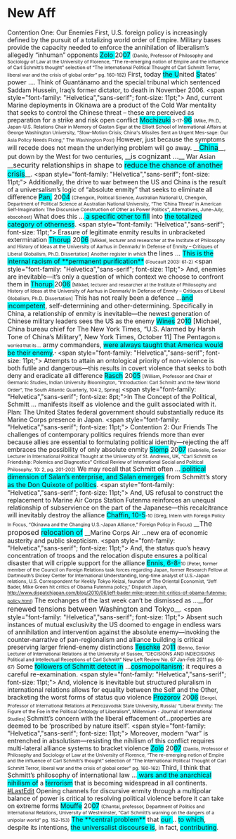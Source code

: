 =New Aff= 

Contention One: Our Enemies
First, U.S. foreign policy is increasingly defined by the pursuit of a totalizing world order of Empire. Military bases provide the capacity needed to enforce the annihilation of liberalism’s allegedly “inhuman” opponents
<span class="Cites-AuthorDate"><span style="background: none repeat scroll 0% 0% aqua; font-size: 11pt; font-weight: normal;">Zolo </span><span style="font-size: 11pt; font-weight: normal;">20<span style="background: none repeat scroll 0% 0% aqua;">07</span></span></span>
<span style="font-size: 8pt;">(Danilo, Professor of Philosophy and Sociology of Law at the University of Florence, “The re-emerging notion of Empire and the influence of Carl Schmitt’s thought” selection of “The International Political Thought of Carl Schmitt Terror, liberal war and the crisis of global order” pg. 160-162)</span>
First, <span class="CardsUnderlined"><span style="font-size: 11pt;">today <span style="background: none repeat scroll 0% 0% aqua;">the U</span>nited <span style="background: none repeat scroll 0% 0% aqua;">S</span>tates’ power …</span></span>. Think of Guantánamo and the special tribunal which sentenced Saddam Hussein, Iraq’s former dictator, to death in November 2006. 
<span style="font-family: "Helvetica","sans-serif"; font-size: 11pt;">
</span>
And, current Marine deployments in Okinawa are a product of the Cold War mentality that seeks to control the Chinese threat – these are perceived as preparation for a strike and risk open conflict
<span class="Cites-AuthorDate"><span style="background: none repeat scroll 0% 0% aqua; font-size: 11pt; font-weight: normal;">Mochizuki</span></span><span style="font-size: 8pt;"> 3-17-</span><span class="Cites-AuthorDate"><span style="background: none repeat scroll 0% 0% aqua; font-size: 11pt; font-weight: normal;">96</span></span>
<span style="font-size: 8pt;">(Mike, Ph.D., Japan-U.S. Relations Chair in Memory of Gaston Sigur at the Elliott School of International Affairs at George Washington University, “Slow-Motion Crisis; China's Missiles Sent an Urgent Mes-sage: Our Asia Policy Needs Fixing,” The Washington Post)</span>
However, just because the symptoms will recede does not mean the underlying problem will go away. __<span style="text-underline: thick;"><span style="background: none repeat scroll 0% 0% aqua; font-size: 12pt;">China</span></span>__, put down by the West for two centuries, __<span style="text-underline: thick;"><span style="font-size: 12pt;">is cognizant …</span></span>__ War Asian __<span style="text-underline: thick;"><span style="font-size: 12pt;">security relationships in shape to <span style="background: none repeat scroll 0% 0% aqua;">reduce the chance of another crisis</span></span></span>__. 
<span style="font-family: "Helvetica","sans-serif"; font-size: 11pt;">
</span>
Additionally, the drive to war between the US and China is the result of a universalism’s logic of “absolute enmity” that seeks to eliminate all difference
<span class="Cites-AuthorDate"><span style="background: none repeat scroll 0% 0% aqua; font-size: 11pt; font-weight: normal;">Pan,</span><span style="font-size: 11pt; font-weight: normal;"> 20<span style="background: none repeat scroll 0% 0% aqua;">04</span></span></span>
<span style="font-size: 8pt;">(Chengxin, Political Science, Australian National U, Chengxin, Department of Political Science at Australian National University, “The ‘China Threat’ in American Self-Imagination: The Discursive Construction of Other as Power Politics”, Alternatives, June-July, ebscohost)</span>
What does this …<span class="CardsUnderlined"><span style="background: none repeat scroll 0% 0% aqua; font-size: 11pt;"> a specific other to fill</span><span style="font-size: 11pt;"> into <span style="background: none repeat scroll 0% 0% aqua;">the totalized category of otherness</span></span></span>.
<span style="font-family: "Helvetica","sans-serif"; font-size: 11pt;">
</span>
Erasure of legitimate enmity results in unbracketed extermination
<span class="Cites-AuthorDate"><span style="background: none repeat scroll 0% 0% aqua; font-size: 11pt; font-weight: normal;">Thorup</span><span style="font-size: 11pt; font-weight: normal;"> 20<span style="background: none repeat scroll 0% 0% aqua;">06</span> </span></span>
<span style="font-size: 8pt;"> [Mikkel, lecturer and researcher at the Institute of Philosophy and History of Ideas at the University of Aarhus in Denmark/ In Defense of Enmity – Critiques of Liberal Globalism, Ph.D. Dissertation]</span>
<span style="font-size: 8pt;">Another register in which </span><span class="CardsUnderlined"><span style="font-size: 11pt;">the lines … <span style="background: none repeat scroll 0% 0% aqua;">This is the internal racism of **<span style="mso-bidi-font-weight: normal;">permanent purification</span>**</span></span></span><span style="font-size: 8pt;"> (Foucault 2003: 61-2) </span>
<span style="font-family: "Helvetica","sans-serif"; font-size: 11pt;">
</span>
And, enemies are inevitable—it’s only a question of which context we choose to confront them in 
<span class="Cites-AuthorDate"><span style="background: none repeat scroll 0% 0% aqua; font-size: 11pt; font-weight: normal;">Thorup </span><span style="font-size: 11pt; font-weight: normal;">20<span style="background: none repeat scroll 0% 0% aqua;">06</span> </span></span>
<span style="font-size: 8pt;"> [Mikkel, lecturer and researcher at the Institute of Philosophy and History of Ideas at the University of Aarhus in Denmark/ In Defense of Enmity – Critiques of Liberal Globalism, Ph.D. Dissertation]</span>
This has not really been a defence …<span class="CardsUnderlined"><span style="background: none repeat scroll 0% 0% aqua; font-size: 11pt;">and incompetent</span><span style="font-size: 11pt;">, self-determining and other-determining</span></span>. 
Specifically in China, a relationship of enmity is inevitable—the newest generation of Chinese military leaders sees the US as the enemy
<span class="Cites-AuthorDate"><span style="background: none repeat scroll 0% 0% aqua; font-size: 11pt; font-weight: normal;">Wines</span><span style="font-size: 11pt; font-weight: normal;"> 20<span style="background: none repeat scroll 0% 0% aqua;">10</span></span></span>
<span style="font-size: 11pt;">[Michael, China bureau chief for The New York Times, “U.S. Alarmed by Harsh Tone of China’s Military”, New York Times, October 11]</span>
<span class="CardsUnderlined"><span style="font-size: 11pt;">The Pentagon</span></span><span style="font-size: 7pt;"> is worried that its …</span><span class="CardsUnderlined"><span style="font-size: 11pt;"> army commanders, <span style="background: none repeat scroll 0% 0% aqua;">were always taught that America would be their enemy</span>.</span></span><span style="font-size: 7pt;">”</span>
<span style="font-family: "Helvetica","sans-serif"; font-size: 11pt;">
</span>
Attempts to attain an ontological priority of non-violence is both futile and dangerous—this results in covert violence that seeks to both deny and eradicate all difference
<span class="Cites-AuthorDate"><span style="background: none repeat scroll 0% 0% aqua; font-size: 11pt; font-weight: normal;">Rasch</span><span style="font-size: 11pt; font-weight: normal;"> 20<span style="background: none repeat scroll 0% 0% aqua;">05</span></span></span>
<span style="font-size: 8pt;">[William, Professor and Chair of Germanic Studies, Indian University Bloomington, “Introduction: Carl Schmitt and the New World Order”, The South Atlantic Quarterly, 104:2, Spring]</span>
<span style="font-family: "Helvetica","sans-serif"; font-size: 8pt;">In The Concept of the Political, Schmitt …</span><span class="CardsUnderlined"><span style="font-size: 11pt;"> manifests itself as violence and the guilt associated with it. </span></span>
Plan: The United States federal government should substantially reduce its Marine Corps presence in Japan.
<span style="font-family: "Helvetica","sans-serif"; font-size: 11pt;">
</span>
Contention 2: Our Friends
The challenges of contemporary politics requires friends more than ever because allies are essential to formulating political identity—rejecting the aff embraces the possibility of only absolute enmity
<span class="Cites-AuthorDate"><span style="background: none repeat scroll 0% 0% aqua; font-size: 11pt; font-weight: normal;">Slomp</span><span style="font-size: 11pt; font-weight: normal;"> 20<span style="background: none repeat scroll 0% 0% aqua;">07</span></span></span>
<span style="font-size: 8pt;">(Gabrielle, Senior Lecturer in International Political Thought at the University of St. Andrews, UK, “Carl Schmitt on Friendship: Polemics and Diagnostics” Critical Review of International Social and Political Philosophy, 10: 2, pg. 201-202)</span>
We may recall that <span class="CardsUnderlined"><span style="font-size: 11pt;">Schmitt often …<span style="background: none repeat scroll 0% 0% aqua;"> political dimension of Salan’s enterprise, and Salan emerges</span> from Schmitt’s story <span style="background: none repeat scroll 0% 0% aqua;">as the Don Quixote of politics</span></span></span>.
<span style="font-family: "Helvetica","sans-serif"; font-size: 11pt;">
</span>
And, US refusal to construct the replacement to Marine Air Corps Station Futenma reinforces an unequal relationship of subservience on the part of the Japanese—this recalcitrance will inevitably destroy the alliance
<span class="Cites-AuthorDate"><span style="background: none repeat scroll 0% 0% aqua; font-size: 11pt; font-weight: normal;">Chaffin, 10-5</span></span><span style="font-size: 8pt;">-10 </span>
<span style="font-size: 8pt;">(Greg, Intern with Foreign Policy In Focus, “Okinawa and the Changing U.S.-Japan Alliance,” Foreign Policy in Focus)</span>
__<span style="text-underline: thick;"><span style="font-size: 12pt;">The proposed <span style="background: none repeat scroll 0% 0% aqua;">relocation of</span> </span></span>__Marine Corps Air …new era of economic austerity and public skepticism. 
<span style="font-family: "Helvetica","sans-serif"; font-size: 11pt;">
</span>
And, the status quo’s heavy concentration of troops and the relocation dispute ensures a political disaster that will cripple support for the alliance
<span class="Cites-AuthorDate"><span style="background: none repeat scroll 0% 0% aqua; font-size: 11pt; font-weight: normal;">Ennis, 6-8-</span></span><span style="font-size: 8pt;">10 </span>
<span style="font-size: 8pt;">(Peter, former member of the Council on Foreign Relations task forces regarding Japan, former Research Fellow at Dartmouth’s Dickey Center for International Understanding, long-time analyst of U.S.-Japan relations, U.S. Correspondent for Keekly Tokyo Keizai, founder of The Oriental Economist, “Jeff Bader, Mike Green hit critics of Obama Futenma policy,” Dispatch Japan, http://www.dispatchjapan.com/blog/2010/06/jeff-bader-mike-green-hit-critics-of-obama-futenma-policy.html)</span>
The exchanges of the last week can’t be dismissed as …__<span style="text-underline: thick;"><span style="font-size: 12pt;">for renewed tensions between Washington and Tokyo</span></span>__.
<span style="font-family: "Helvetica","sans-serif"; font-size: 11pt;">
</span>
Absent such instances of mutual exclusivity the US doomed to engage in endless wars of annihilation and intervention against the absolute enemy—invoking the counter-narrative of pan-regionalism and alliance building is critical preserving larger friend-enemy distinctions
<span class="Cites-AuthorDate"><span style="background: none repeat scroll 0% 0% aqua; font-size: 11pt; font-weight: normal;">Teschke</span><span style="font-size: 11pt; font-weight: normal;"> 20<span style="background: none repeat scroll 0% 0% aqua;">11</span></span></span>
<span style="font-size: 8pt;">(Benno, Senior Lecturer of International Relations at the University of Sussex, “DECISIONS AND INDECISIONS</span>
<span style="font-size: 8pt;">Political and Intellectual Receptions of Carl Schmitt” New Left Review No. 67 Jan-Feb 2011 pg. 66-67)</span>
Some <span class="CardsUnderlined"><span style="background: none repeat scroll 0% 0% aqua; font-size: 11pt;">followers of Schmitt detect in</span><span style="font-size: 11pt;"> …<span style="background: none repeat scroll 0% 0% aqua;">cosmopolitanism</span>; it requires a careful re-examination. </span></span>
<span style="font-family: "Helvetica","sans-serif"; font-size: 11pt;">
</span>
And, violence is inevitable but structured pluralism in international relations allows for equality between the Self and the Other, bracketing the worst forms of status quo violence
<span class="Cites-AuthorDate"><span style="background: none repeat scroll 0% 0% aqua; font-size: 11pt; font-weight: normal;">Prozorov</span><span style="font-size: 11pt; font-weight: normal;"> 20<span style="background: none repeat scroll 0% 0% aqua;">06</span> </span></span>
<span style="font-size: 8pt;"> [Sergei, Professor of International Relations at Petrozavodsk State University, Russia/</span>
<span style="font-size: 8pt;"> “Liberal Enmity: The Figure of the Foe in the Political Ontology of Liberalism”, Millennium - Journal of International Studies] </span>
Schmitt’s concern with the liberal effacement of…properties are deemed to be ‘proscribed by nature itself’. 
<span style="font-family: "Helvetica","sans-serif"; font-size: 11pt;">
</span>
Moreover, modern “war” is entrenched in absolutism—resisting the nihilism of this conflict requires multi-lateral alliance systems to bracket violence
<span class="Cites-AuthorDate"><span style="background: none repeat scroll 0% 0% aqua; font-size: 11pt; font-weight: normal;">Zolo</span><span style="font-size: 11pt; font-weight: normal;"> 20<span style="background: none repeat scroll 0% 0% aqua;">07</span></span></span>
<span style="font-size: 8pt;">(Danilo, Professor of Philosophy and Sociology of Law at the University of Florence, “The re-emerging notion of Empire and the influence of Carl Schmitt’s thought” selection of “The International Political Thought of Carl Schmitt Terror, liberal war and the crisis of global order” pg. 160-162)</span>
Third, I think that <span class="CardsUnderlined"><span style="font-size: 11pt;">Schmitt’s philosophy of international law …<span style="background: none repeat scroll 0% 0% aqua;"> wars and the anarchical nihilism of</span> </span></span>a <span class="CardsUnderlined"><span style="background: none repeat scroll 0% 0% aqua; font-size: 11pt;">terrorism</span></span> that is becoming widespread in all continents. 
[[#LastEdit]]
Opening channels for discursive enmity through a multipolar balance of power is critical to resolving political violence before it can take on extreme forms
<span class="Cites-AuthorDate"><span style="background: none repeat scroll 0% 0% aqua; font-size: 11pt; font-weight: normal;">Mouffe</span><span style="font-size: 11pt; font-weight: normal;"> 20<span style="background: none repeat scroll 0% 0% aqua;">07</span></span></span>
<span style="font-size: 8pt;">(Chantal, professor, Department of Politics and International Relations, University of Westminster, “Carl Schmitt’s warning on the dangers of a unipolar world” pg. 152-153)</span>
<span class="CardsUnderlined"><span style="background: none repeat scroll 0% 0% aqua; font-size: 11pt;">The **<span style="mso-bidi-font-weight: normal;">central problem</span>**</span><span style="font-size: 11pt;"> that <span style="background: none repeat scroll 0% 0% aqua;">our </span>..</span> <span style="background: none repeat scroll 0% 0% aqua; font-size: 11pt;">to which</span></span>, despite its intentions, <span class="CardsUnderlined"><span style="background: none repeat scroll 0% 0% aqua; font-size: 11pt;">the universalist discourse is</span></span>, in fact, <span class="CardsUnderlined"><span style="background: none repeat scroll 0% 0% aqua; font-size: 11pt;">contributing</span></span>.